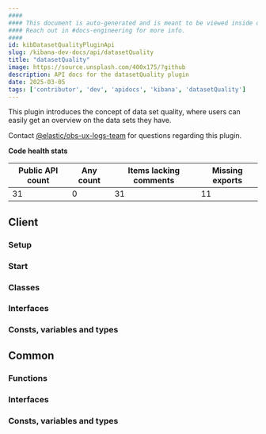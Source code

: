 ```yaml
---
####
#### This document is auto-generated and is meant to be viewed inside our experimental, new docs system.
#### Reach out in #docs-engineering for more info.
####
id: kibDatasetQualityPluginApi
slug: /kibana-dev-docs/api/datasetQuality
title: "datasetQuality"
image: https://source.unsplash.com/400x175/?github
description: API docs for the datasetQuality plugin
date: 2025-03-05
tags: ['contributor', 'dev', 'apidocs', 'kibana', 'datasetQuality']
---
```


This plugin introduces the concept of data set quality, where users can easily get an overview on the data sets they have.

Contact [@elastic/obs-ux-logs-team](https://github.com/orgs/elastic/teams/obs-ux-logs-team) for questions regarding this plugin.

**Code health stats**

| Public API count  | Any count | Items lacking comments | Missing exports |
|-------------------|-----------|------------------------|-----------------|
| 31 | 0 | 31 | 11 |

## Client

### Setup
<DocDefinitionList data={[datasetQualityObj.client.setup]}/>

### Start
<DocDefinitionList data={[datasetQualityObj.client.start]}/>

### Classes
<DocDefinitionList data={datasetQualityObj.client.classes}/>

### Interfaces
<DocDefinitionList data={datasetQualityObj.client.interfaces}/>

### Consts, variables and types
<DocDefinitionList data={datasetQualityObj.client.misc}/>

## Common

### Functions
<DocDefinitionList data={datasetQualityObj.common.functions}/>

### Interfaces
<DocDefinitionList data={datasetQualityObj.common.interfaces}/>

### Consts, variables and types
<DocDefinitionList data={datasetQualityObj.common.misc}/>

